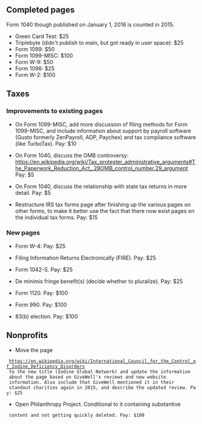 == Completed pages ==

Form 1040 though published on January 1, 2016 is counted in 2015.

* Green Card Test: $25
* Triplebyte (didn't publish to main, but got ready in user space): $25
* Form 1099: $50
* Form 1099-MISC: $100
* Form W-9: $50
* Form 1096: $25
* Form W-2: $100

== Taxes ==

=== Improvements to existing pages ===

* On Form 1099-MISC, add more discussion of filing methods for Form 1099-MISC, and include information about support by payroll software (Gusto formerly ZenPayroll, ADP, Paychex) and tax compliance software (like TurboTax). Pay: $10

* On Form 1040, discuss the OMB controversy: https://en.wikipedia.org/wiki/Tax_protester_administrative_arguments#The_Paperwork_Reduction_Act_.28OMB_control_number.29_argument Pay: $5

* On Form 1040, discuss the relationship with state tax returns in more detail. Pay: $5

* Restructure IRS tax forms page after finishing up the various pages on other forms, to make it better use the fact that there now exist pages on the individual tax forms. Pay: $15

=== New pages ===

* Form W-4: Pay: $25

* Filing Information Returns Electronically (FIRE). Pay: $25

* Form 1042-S. Pay: $25

* De minimis fringe benefit(s) (decide whether to pluralize). Pay: $25

* Form 1120. Pay: $100

* Form 990. Pay: $100

* 83(b) election. Pay: $100

== Nonprofits ==

* Move the page
  https://en.wikipedia.org/wiki/International_Council_for_the_Control_of_Iodine_Deficiency_Disorders
  to the new title (Iodine Global Network) and update the information
  about the page based on GiveWell's reviews and new website
  information. Also include that GiveWell mentioned it in their
  standout charities again in 2015, and describe the updated review. Pay: $25

* Open Philanthropy Project. Conditional to it containing substantive
  content and not getting quickly deleted. Pay: $100